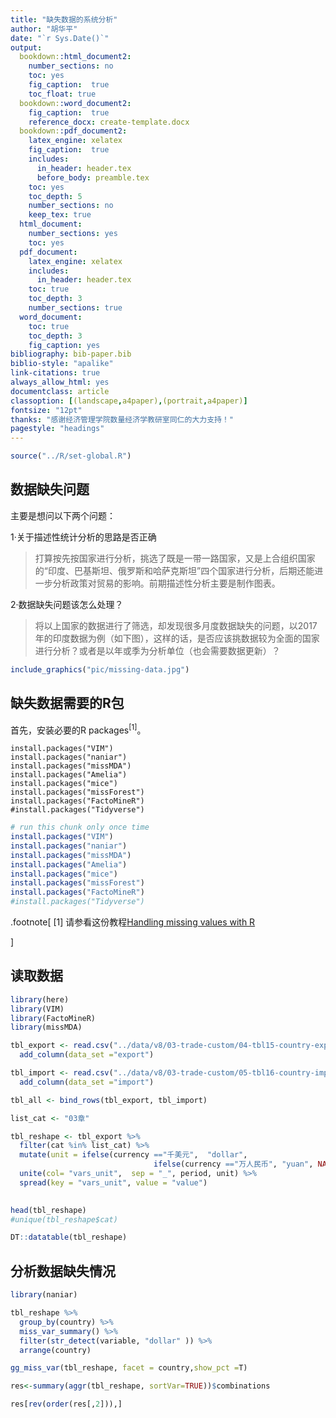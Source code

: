 ```yaml
---
title: "缺失数据的系统分析"
author: "胡华平"
date: "`r Sys.Date()`"
output: 
  bookdown::html_document2:
    number_sections: no
    toc: yes
    fig_caption:  true
    toc_float: true
  bookdown::word_document2: 
    fig_caption:  true
    reference_docx: create-template.docx
  bookdown::pdf_document2:
    latex_engine: xelatex
    fig_caption:  true
    includes:
      in_header: header.tex
      before_body: preamble.tex
    toc: yes
    toc_depth: 5
    number_sections: no
    keep_tex: true
  html_document:
    number_sections: yes
    toc: yes
  pdf_document: 
    latex_engine: xelatex
    includes:
      in_header: header.tex
    toc: true
    toc_depth: 3
    number_sections: true
  word_document:
    toc: true
    toc_depth: 3
    fig_caption: yes
bibliography: bib-paper.bib
biblio-style: "apalike"
link-citations: true
always_allow_html: yes
documentclass: article
classoption: [(landscape,a4paper),(portrait,a4paper)]
fontsize: "12pt"
thanks: "感谢经济管理学院数量经济学教研室同仁的大力支持！"
pagestyle: "headings"
---
```



```r
source("../R/set-global.R")
```



## 数据缺失问题

主要是想问以下两个问题：

1·关于描述性统计分析的思路是否正确

> 打算按先按国家进行分析，挑选了既是一带一路国家，又是上合组织国家的“印度、巴基斯坦、俄罗斯和哈萨克斯坦”四个国家进行分析，后期还能进一步分析政策对贸易的影响。前期描述性分析主要是制作图表。        

2·数据缺失问题该怎么处理？

> 将以上国家的数据进行了筛选，却发现很多月度数据缺失的问题，以2017年的印度数据为例（如下图），这样的话，是否应该挑数据较为全面的国家进行分析？或者是以年或季为分析单位（也会需要数据更新）？


```r
include_graphics("pic/missing-data.jpg")
```



## 缺失数据需要的R包

首先，安装必要的R packages<sup>[1]</sup>。

```
install.packages("VIM")
install.packages("naniar")
install.packages("missMDA")
install.packages("Amelia")
install.packages("mice")
install.packages("missForest")
install.packages("FactoMineR")
#install.packages("Tidyverse")
```

```r
# run this chunk only once time
install.packages("VIM")
install.packages("naniar")
install.packages("missMDA")
install.packages("Amelia")
install.packages("mice")
install.packages("missForest")
install.packages("FactoMineR")
#install.packages("Tidyverse")
```

.footnote[
[1] 请参看这份教程[Handling missing values with R](http://juliejosse.com/wp-content/uploads/2018/06/DataAnalysisMissingR.html)

]


## 读取数据

```r
library(here)
library(VIM)
library(FactoMineR)
library(missMDA)

tbl_export <- read.csv("../data/v8/03-trade-custom/04-tbl15-country-export/source01-custom-tbl15-country-export-2020-09-23.csv", header = T) %>%
  add_column(data_set ="export")

tbl_import <- read.csv("../data/v8/03-trade-custom/05-tbl16-country-import/source01-custom-tbl16-country-import-2020-07-26.csv", header = T) %>%
  add_column(data_set ="import")

tbl_all <- bind_rows(tbl_export, tbl_import)

list_cat <- "03章"

tbl_reshape <- tbl_export %>%
  filter(cat %in% list_cat) %>%
  mutate(unit = ifelse(currency =="千美元",  "dollar",
                                ifelse(currency =="万人民币", "yuan", NA))) %>%
  unite(col= "vars_unit",  sep = "_", period, unit) %>%
  spread(key = "vars_unit", value = "value")
  

head(tbl_reshape)
#unique(tbl_reshape$cat)
```


```r
DT::datatable(tbl_reshape)
```




## 分析数据缺失情况

```r
library(naniar)

tbl_reshape %>%
  group_by(country) %>%
  miss_var_summary() %>%
  filter(str_detect(variable, "dollar" )) %>%
  arrange(country)
```



```r

gg_miss_var(tbl_reshape, facet = country,show_pct =T)

```


```r
res<-summary(aggr(tbl_reshape, sortVar=TRUE))$combinations

```

```r
res[rev(order(res[,2])),]
```

